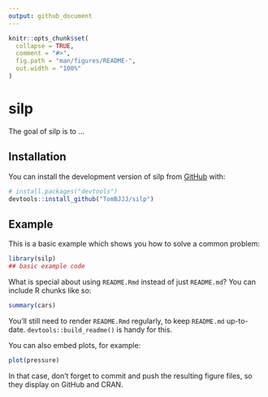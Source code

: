 ```yaml
---
output: github_document
---
```


<!-- README.md is generated from README.Rmd. Please edit that file -->

```r
knitr::opts_chunk$set(
  collapse = TRUE,
  comment = "#>",
  fig.path = "man/figures/README-",
  out.width = "100%"
)
```

# silp

<!-- badges: start -->
<!-- badges: end -->

The goal of silp is to ...

## Installation

You can install the development version of silp from [GitHub](https://github.com/) with:

``` r
# install.packages("devtools")
devtools::install_github("TomBJJJ/silp")
```

## Example

This is a basic example which shows you how to solve a common problem:

```r
library(silp)
## basic example code
```

What is special about using `README.Rmd` instead of just `README.md`? You can include R chunks like so:

```r
summary(cars)
```

You'll still need to render `README.Rmd` regularly, to keep `README.md` up-to-date. `devtools::build_readme()` is handy for this.

You can also embed plots, for example:

```r
plot(pressure)
```

In that case, don't forget to commit and push the resulting figure files, so they display on GitHub and CRAN.
